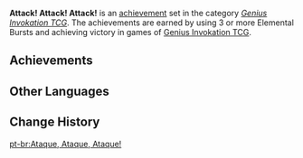 {{Achievement Set Infobox
|primogems    = {{Achievement/Primogems|Attack! Attack! Attack!}}
|total        = {{Achievement/Total|Attack! Attack! Attack!}}
|category     = Genius Invokation TCG (Achievement)
}}
'''Attack! Attack! Attack!''' is an [[achievement]] set in the category ''[[Genius Invokation TCG (Achievement)|Genius Invokation TCG]]''. The achievements are earned by using 3 or more Elemental Bursts and achieving victory in games of [[Genius Invokation TCG]].

==Achievements==
{{Achievements by Category Table|Attack! Attack! Attack!}}
<!--
==Notes==

==Trivia==
*
-->
==Other Languages==
{{Other Languages
|en      = Attack! Attack! Attack!
|zhs     = 进攻，进攻，再进攻！
|zhs_rm  = Jìngōng, Jìngōng, Zài Jìngōng!
|zht     = 進攻，進攻，再進攻！
|zht_rm  = Jìngōng, Jìngōng, Zài Jìngōng!
|zh_tl   = Attack, Attack, and Attack Again!
|ja      = 進め、進み続けるんだ！
|ja_rm   = Susume, Susumitsudzukeru nda!
|ja_tl   = Advance, and Keep Advancing!
|ko      = 진격, 진격, 계속 진격!
|ko_rm   = Jingyeok, Jingyeok, Gyesok Jingyeok!
|ko_tl   = Attack, Attack, And Attack!
|es      = ¡Ataca! ¡Ataca! ¡Ataca!
|es_tl   = Attack! Attack! Attack!
|fr      = Attaque, le retour de la vengeance
|fr_tl   = Attack: Electric Boogaloo
|fr_note = {{fr|Le retour de la vengeance|the return of vengeance}} is akin to the English "electric boogaloo," which is known as {{w|snowclone}}.
|ru      = Безостановочная атака
|ru_tl   = Nonstop Attack
|th      = ลุยเลย ลุยเข้าไป ลุยให้สุด!
|th_rm   = Lui Leoi Lui Khao-pai Lui Hai Sut!
|th_tl   = Let's Go, Let's Go, Let's Go to the Max!
|vi      = Đánh, Đánh Nữa, Đánh Mãi!
|vi_tl   = Attack, Attack Again, Attack Forever!
|de      = Angreifen, angreifen und nochmal angreifen!
|de_tl   = Attack, Attack, And Again Attack!
|id      = Serang, Serbu, SIKAAAT!!!
|id_tl   = Attack, Attack, ATTAAACK!!!
|id_note = {{id|Sikat}} is an Indonesian slang with no English equivalent. Literally meaning "brush," but in this context it roughly means "to take something until nothing is left" and in some context can also be used as "to attack someone."
|pt      = Ataque, Ataque, Ataque!
|pt_tl   = 
|tr      = Saldır! Saldır! Saldır!
|tr_tl   = Attack! Attack! Attack!
|it      = Attacca! Attacca! Attacca!
|it_tl   = Attack! Attack! Attack!
}}

==Change History==
{{Change History|3.3}}
<!--
==References==
{{Reflist}}
-->

[[pt-br:Ataque, Ataque, Ataque!]]